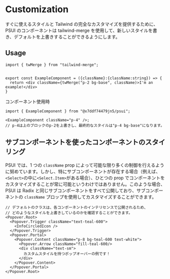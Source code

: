 
<Meta title="Concepts/Customization" />

# Customization

すぐに使えるスタイルと Tailwind の完全なカスタマイズを提供するために、PSUI のコンポーネントは tailwind-merge を使用して、新しいスタイルを書き、デフォルトを上書きすることができるようにします。

## Usage

```tsx
import { twMerge } from "tailwind-merge";


export const ExampleComponent = ({className}:{className:string}) => {
  return <div className={twMerge("p-2 bg-base", className)>I'm an example!</div>
}

```

コンポーネント使用時

```tsx
import { ExampleComponent } from "@x7ddf74479jn5/psui";

<ExampleComponent className="p-4" />;
// p-4は上のブロックのp-2を上書きし、最終的なスタイルは"p-4 bg-base"になります。
```

## サブコンポーネントを使ったコンポーネントのスタイリング

PSUI では、1 つの `className` prop によって可能な限り多くの制御を行えるように努めています。しかし、特にサブコンポーネントが存在する場合（例えば、`<Select>`の中に`<Select.Item>`がある場合）、ひとつの prop でコンポーネントをカスタマイズすることが常に可能というわけではありません。このような場合、PSUI は Radix と同じサブコンポーネントをすべて公開しており、サブコンポーネントの `className` プロップを使用してカスタマイズすることができます。

```tsx
// デフォルトのクラスは、各コンポーネントのインテリセンスで公開されるため、
// どのようなスタイルを上書きしているのかを確認することができます。
<Popover.Root>
  <Popover.Trigger className="text-teal-600">
    <InfoCircledIcon />
  </Popover.Trigger>
  <Popover.Portal>
    <Popover.Content className="p-8 bg-teal-600 text-white">
      <Popover.Arrow className="fill-teal-600/>
      <div className="text-sm">
        カスタムスタイルを持つポップオーバーの例です！
      </div>
    </Popover.Content>
  </Popover.Portal>
</Popover.Root>
```
